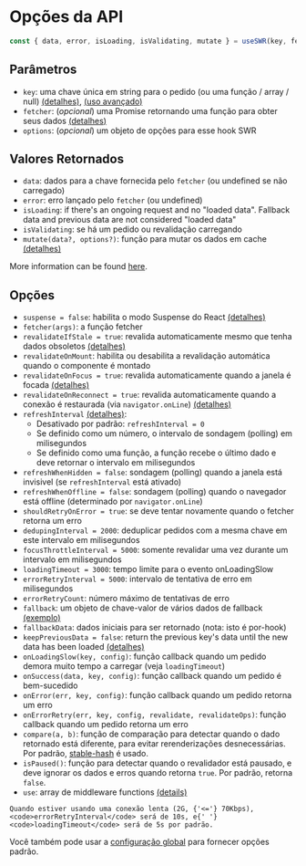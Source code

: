 
# Opções da API

```js
const { data, error, isLoading, isValidating, mutate } = useSWR(key, fetcher, options)
```

## Parâmetros

- `key`: uma chave única em string para o pedido (ou uma função / array / null) [(detalhes)](/docs/arguments), [(uso avançado)](/docs/conditional-fetching)
- `fetcher`: (_opcional_) uma Promise retornando uma função para obter seus dados [(detalhes)](/docs/data-fetching)
- `options`: (_opcional_) um objeto de opções para esse hook SWR

## Valores Retornados

- `data`: dados para a chave fornecida pelo `fetcher` (ou undefined se não carregado)
- `error`: erro lançado pelo `fetcher` (ou undefined)
- `isLoading`: if there's an ongoing request and no "loaded data". Fallback data and previous data are not considered "loaded data"
- `isValidating`: se há um pedido ou revalidação carregando
- `mutate(data?, options?)`: função para mutar os dados em cache [(detalhes)](/docs/mutation)

More information can be found [here](/docs/advanced/return-values).

## Opções

- `suspense = false`: habilita o modo Suspense do React [(detalhes)](/docs/suspense)
- `fetcher(args)`: a função fetcher
- `revalidateIfStale = true`: revalida automaticamente mesmo que tenha dados obsoletos [(detalhes)](/docs/revalidation#disable-automatic-revalidations)
- `revalidateOnMount`: habilita ou desabilita a revalidação automática quando o componente é montado
- `revalidateOnFocus = true`: revalida automaticamente quando a janela é focada [(detalhes)](/docs/revalidation)
- `revalidateOnReconnect = true`: revalida automaticamente quando a conexão é restaurada (via `navigator.onLine`) [(detalhes)](/docs/revalidation)
- `refreshInterval` [(detalhes)](/docs/revalidation):
  - Desativado por padrão: `refreshInterval = 0`
  - Se definido como um número, o intervalo de sondagem (polling) em milisegundos
  - Se definido como uma função, a função recebe o último dado e deve retornar o intervalo em milisegundos
- `refreshWhenHidden = false`: sondagem (polling) quando a janela está invisivel (se `refreshInterval` está ativado)
- `refreshWhenOffline = false`: sondagem (polling) quando o navegador está offline (determinado por `navigator.onLine`)
- `shouldRetryOnError = true`: se deve tentar novamente quando o fetcher retorna um erro
- `dedupingInterval = 2000`: deduplicar pedidos com a mesma chave em este intervalo em milisegundos
- `focusThrottleInterval = 5000`: somente revalidar uma vez durante um intervalo em milisegundos
- `loadingTimeout = 3000`: tempo limite para o evento onLoadingSlow
- `errorRetryInterval = 5000`: intervalo de tentativa de erro em milisegundos
- `errorRetryCount`: número máximo de tentativas de erro
- `fallback`: um objeto de chave-valor de vários dados de fallback [(exemplo)](/docs/with-nextjs)
- `fallbackData`: dados iniciais para ser retornado (nota: isto é por-hook)
- `keepPreviousData = false`: return the previous key's data until the new data has been loaded [(detalhes)](/docs/advanced/return-values#return-previous-data-for-better-ux)
- `onLoadingSlow(key, config)`: função callback quando um pedido demora muito tempo a carregar (veja `loadingTimeout`)
- `onSuccess(data, key, config)`: função callback quando um pedido é bem-sucedido
- `onError(err, key, config)`: função callback quando um pedido retorna um erro
- `onErrorRetry(err, key, config, revalidate, revalidateOps)`: função callback quando um pedido retorna um erro
- `compare(a, b)`: função de comparação para detectar quando o dado retornado está diferente, para evitar rerenderizações desnecessárias. Por padrão, [stable-hash](https://github.com/shuding/stable-hash) é usado.
- `isPaused()`: função para detectar quando o revalidador está pausado, e deve ignorar os dados e erros quando retorna `true`. Por padrão, retorna `false`.
- `use`: array de middleware functions [(details)](/docs/middleware)

<Callout emoji="💡">

    Quando estiver usando uma conexão lenta (2G, {'<='} 70Kbps), <code>errorRetryInterval</code> será de 10s, e{' '}
    <code>loadingTimeout</code> será de 5s por padrão.

</Callout>

Você também pode usar a [configuração global](/docs/global-configuration) para fornecer opções padrão.
